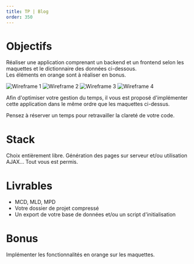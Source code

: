 ```yaml
---
title: TP | Blog
order: 350
---
```


# Objectifs

Réaliser une application comprenant un backend et un frontend selon les maquettes et le dictionnaire des données ci-dessous.  
Les éléments en orange sont à réaliser en bonus.


![Wireframe 1](src/images/ECF-BE/ECF2-WF1.png)
![Wireframe 2](./src/images/ECF-BE/ECF2-WF2.png)
![Wireframe 3](/src/images/ECF-BE/ECF2-WF3.png)
![Wireframe 4](./ECF-BE/ECF2-WF4.png)

Afin d'optimiser votre gestion du temps, il vous est proposé d'implémenter cette application dans le même ordre que les maquettes ci-dessus.  

Pensez à réserver un temps pour retravailler la clareté de votre code.

# Stack

Choix entièrement libre. Génération des pages sur serveur et/ou utilisation AJAX... Tout vous est permis.

# Livrables

- MCD, MLD, MPD
- Votre dossier de projet compressé
- Un export de votre base de données et/ou un script d'initialisation

# Bonus

Implémenter les fonctionnalités en orange sur les maquettes.